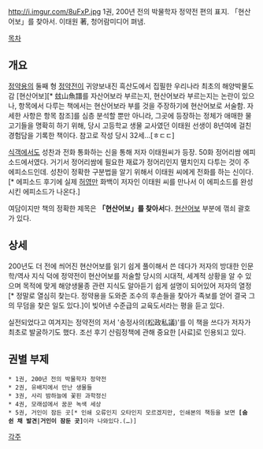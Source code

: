 http://i.imgur.com/8uFxP.jpg
1권, 200년 전의 박물학자 정약전 편의 표지.
「현산어보」를 찾아서. 이태원 著, 청어람미디어 펴냄.

[[목차]]

== 개요 ==
[[정약용]]의 둘째 형 [[정약전]]이 귀양보내진 흑산도에서 집필한 우리나라 최초의 해양박물도감 [현산어보][* 玆山魚譜를 자산어보라 부르는지, 현산어보라 부르는지는 논란이 있으나, 항목에서 다루는 책에서는 현산어보라 부를 것을 주장하기에 현산어보로 서술함. 자세한 사항은 항목 참조]를 심층 분석할 뿐만 아니라, 그곳에 등장하는 정체가 애매한 물고기들을 명확히 하기 위해, 당시 고등학교 생물 교사였던 이태원 선생이 8년여에 걸친 경험담을 기록한 책이다. 참고로 작성 당시 32세…[ㅎㄷㄷ]

[[식객]]에서도 성찬과 전화 통화하는 신을 통해 저자 이태원씨가 등장. 50화 정어리쌈 에피소드에서였다. 거기서 정어리쌈에 필요한 재료가 정어리인지 멸치인지 다투는 것이 주 에피소드인데. 성찬이 정확한 구분법을 알기 위해서 이태원 씨에게 전화를 하는 신이다.[* 에피소드 후기에 실제 [[허영만]] 화백이 저자인 이태원 씨를 만나서 이 에피소드를 완성시킨 에피소드가 나온다.]

여담이지만 책의 정확한 제목은 '''「현산어보」를 찾아서'''다. [[현산어보]] 부분에 꺾쇠 괄호가 있다.

== 상세 ==
200년도 더 전에 씌어진 현산어보를 읽기 쉽게 풀이해서 쓴 데다가 저자의 방대한 인문학/역사 지식 덕에 정약전이 현산어보를 저술할 당시의 시대적, 세계적 상황을 알 수 있으며 목적에 맞게 해양생물종 관련 지식도 알아듣기 쉽게 설명이 되어있어 저자의 열정[* 정말로 열심히 찾는다. 정약용을 도와준 조수의 후손들을 찾아가 족보를 얻어 결국 그의 무덤을 찾은 일도 있다.]이 빚어낸 수준급의 교육도서라는 평을 듣고 있다.

실전되었다고 여겨지는 정약전의 저서 '송정사의(松政私議)'를 이 책을 쓰다가 저자가 최초로 발굴하기도 했다. 조선 후기 산림정책에 관해 중요한 [사료]로 인용되고 있다.


== 권별 부제 ==
 * 1권, 200년 전의 박물학자 정약전
 * 2권, 유배지에서 만난 생물들
 * 3권, 사리 밤하늘에 꽃핀 과학정신
 * 4권, 모래섬에서 꿈꾼 녹색 세상
 * 5권, 거인이 잠든 곳[* 인쇄 오류인지 오타인지 모르겠지만, 인쇄본의 책등을 보면 '''[숨 쉰 채 발견|거인이 잠둔 곳]'''이라 나와있다.(…)]

[[각주]]
